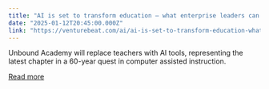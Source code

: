 ```yaml
---
title: "AI is set to transform education — what enterprise leaders can learn from this development"
date: "2025-01-12T20:45:00.000Z"
link: "https://venturebeat.com/ai/ai-is-set-to-transform-education-what-enterprise-leaders-can-learn-from-this-development/"
---
```


Unbound Academy will replace teachers with AI tools, representing the latest chapter in a 60-year quest in computer assisted instruction.

[Read more](https://venturebeat.com/ai/ai-is-set-to-transform-education-what-enterprise-leaders-can-learn-from-this-development/)

